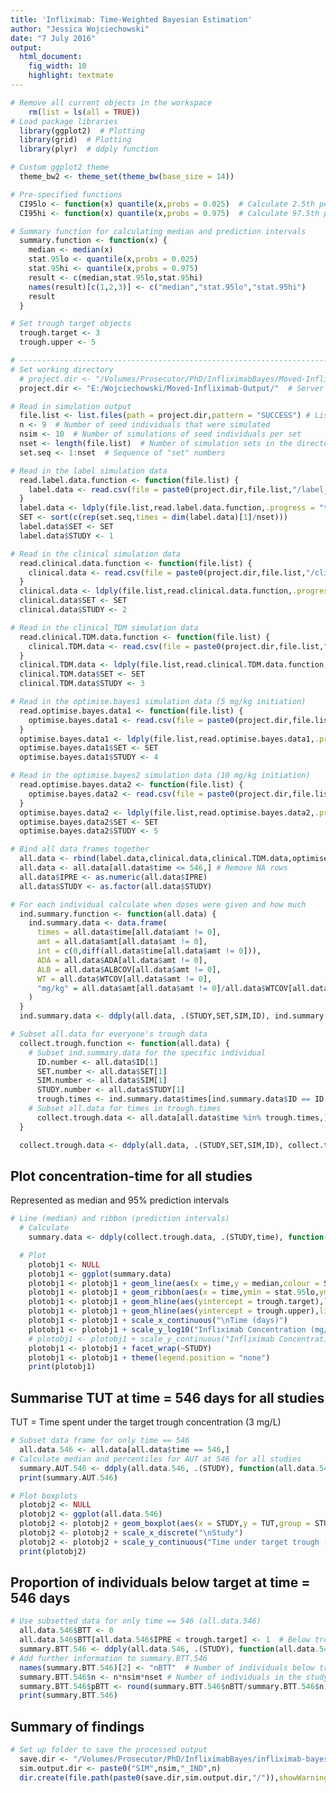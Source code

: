 ```yaml
---
title: 'Infliximab: Time-Weighted Bayesian Estimation'
author: "Jessica Wojciechowski"
date: "7 July 2016"
output:
  html_document:
    fig_width: 10
    highlight: textmate
---
```


```r
# Remove all current objects in the workspace
	rm(list = ls(all = TRUE))
# Load package libraries
  library(ggplot2)  # Plotting
  library(grid)  # Plotting
  library(plyr)  # ddply function

# Custom ggplot2 theme
  theme_bw2 <- theme_set(theme_bw(base_size = 14))

# Pre-specified functions
  CI95lo <- function(x) quantile(x,probs = 0.025)  # Calculate 2.5th percentile
  CI95hi <- function(x) quantile(x,probs = 0.975)  # Calculate 97.5th percentile

# Summary function for calculating median and prediction intervals
  summary.function <- function(x) {
    median <- median(x)
    stat.95lo <- quantile(x,probs = 0.025)
    stat.95hi <- quantile(x,probs = 0.975)
    result <- c(median,stat.95lo,stat.95hi)
    names(result)[c(1,2,3)] <- c("median","stat.95lo","stat.95hi")
    result
  }

# Set trough target objects
  trough.target <- 3
  trough.upper <- 5

# ------------------------------------------------------------------------------
# Set working directory
  # project.dir <- "/Volumes/Prosecutor/PhD/InfliximabBayes/Moved-Infliximab-Output/" # Mac directory
  project.dir <- "E:/Wojciechowski/Moved-Infliximab-Output/"  # Server directory

# Read in simulation output
  file.list <- list.files(path = project.dir,pattern = "SUCCESS") # List of successful simulation sets
  n <- 9  # Number of seed individuals that were simulated
  nsim <- 10  # Number of simulations of seed individuals per set
  nset <- length(file.list)  # Number of simulation sets in the directory
  set.seq <- 1:nset  # Sequence of "set" numbers

# Read in the label simulation data
  read.label.data.function <- function(file.list) {
    label.data <- read.csv(file = paste0(project.dir,file.list,"/label_simulation.csv"))
  }
  label.data <- ldply(file.list,read.label.data.function,.progress = "text")
  SET <- sort(c(rep(set.seq,times = dim(label.data)[1]/nset)))
  label.data$SET <- SET
  label.data$STUDY <- 1

# Read in the clinical simulation data
  read.clinical.data.function <- function(file.list) {
    clinical.data <- read.csv(file = paste0(project.dir,file.list,"/clinical_simulation.csv"))
  }
  clinical.data <- ldply(file.list,read.clinical.data.function,.progress = "text")
  clinical.data$SET <- SET
  clinical.data$STUDY <- 2

# Read in the clinical_TDM simulation data
  read.clinical.TDM.data.function <- function(file.list) {
    clinical.TDM.data <- read.csv(file = paste0(project.dir,file.list,"/clinical_TDM_simulation.csv"))
  }
  clinical.TDM.data <- ldply(file.list,read.clinical.TDM.data.function,.progress = "text")
  clinical.TDM.data$SET <- SET
  clinical.TDM.data$STUDY <- 3

# Read in the optimise.bayes1 simulation data (5 mg/kg initiation)
  read.optimise.bayes.data1 <- function(file.list) {
    optimise.bayes.data1 <- read.csv(file = paste0(project.dir,file.list,"/optimise_bayes_data1.csv"))
  }
  optimise.bayes.data1 <- ldply(file.list,read.optimise.bayes.data1,.progress = "text")
  optimise.bayes.data1$SET <- SET
  optimise.bayes.data1$STUDY <- 4

# Read in the optimise.bayes2 simulation data (10 mg/kg initiation)
  read.optimise.bayes.data2 <- function(file.list) {
    optimise.bayes.data2 <- read.csv(file = paste0(project.dir,file.list,"/optimise_bayes_data2.csv"))
  }
  optimise.bayes.data2 <- ldply(file.list,read.optimise.bayes.data2,.progress = "text")
  optimise.bayes.data2$SET <- SET
  optimise.bayes.data2$STUDY <- 5

# Bind all data frames together
  all.data <- rbind(label.data,clinical.data,clinical.TDM.data,optimise.bayes.data1,optimise.bayes.data2)
  all.data <- all.data[all.data$time <= 546,] # Remove NA rows
  all.data$IPRE <- as.numeric(all.data$IPRE)
  all.data$STUDY <- as.factor(all.data$STUDY)

# For each individual calculate when doses were given and how much
  ind.summary.function <- function(all.data) {
    ind.summary.data <- data.frame(
      times = all.data$time[all.data$amt != 0],
      amt = all.data$amt[all.data$amt != 0],
      int = c(0,diff(all.data$time[all.data$amt != 0])),
      ADA = all.data$ADA[all.data$amt != 0],
      ALB = all.data$ALBCOV[all.data$amt != 0],
      WT = all.data$WTCOV[all.data$amt != 0],
      "mg/kg" = all.data$amt[all.data$amt != 0]/all.data$WTCOV[all.data$amt != 0]
    )
  }
  ind.summary.data <- ddply(all.data, .(STUDY,SET,SIM,ID), ind.summary.function)

# Subset all.data for everyone's trough data
  collect.trough.function <- function(all.data) {
    # Subset ind.summary.data for the specific individual
      ID.number <- all.data$ID[1]
      SET.number <- all.data$SET[1]
      SIM.number <- all.data$SIM[1]
      STUDY.number <- all.data$STUDY[1]
      trough.times <- ind.summary.data$times[ind.summary.data$ID == ID.number & ind.summary.data$SIM == SIM.number & ind.summary.data$SET == SET.number & ind.summary.data$STUDY == STUDY.number]
    # Subset all.data for times in trough.times
      collect.trough.data <- all.data[all.data$time %in% trough.times,]
  }

  collect.trough.data <- ddply(all.data, .(STUDY,SET,SIM,ID), collect.trough.function, .progress = "text")
```

## Plot concentration-time for all studies

Represented as median and 95% prediction intervals

```r
# Line (median) and ribbon (prediction intervals)
  # Calculate
    summary.data <- ddply(collect.trough.data, .(STUDY,time), function(all.data) summary.function(all.data$IPRE))

  # Plot
    plotobj1 <- NULL
    plotobj1 <- ggplot(summary.data)
    plotobj1 <- plotobj1 + geom_line(aes(x = time,y = median,colour = STUDY))
    plotobj1 <- plotobj1 + geom_ribbon(aes(x = time,ymin = stat.95lo,ymax = stat.95hi,fill = STUDY),alpha = 0.3)
    plotobj1 <- plotobj1 + geom_hline(aes(yintercept = trough.target),linetype = "dashed")
    plotobj1 <- plotobj1 + geom_hline(aes(yintercept = trough.upper),linetype = "dashed")
    plotobj1 <- plotobj1 + scale_x_continuous("\nTime (days)")
    plotobj1 <- plotobj1 + scale_y_log10("Infliximab Concentration (mg/L)\n",lim = c(0.001,NA))
    # plotobj1 <- plotobj1 + scale_y_continuous("Infliximab Concentration (mg/L)\n",lim = c(0,NA))
    plotobj1 <- plotobj1 + facet_wrap(~STUDY)
    plotobj1 <- plotobj1 + theme(legend.position = "none")
    print(plotobj1)
```

## Summarise TUT at time = 546 days for all studies

TUT = Time spent under the target trough concentration (3 mg/L)

```r
# Subset data frame for only time == 546
  all.data.546 <- all.data[all.data$time == 546,]
# Calculate median and percentiles for AUT at 546 for all studies
  summary.AUT.546 <- ddply(all.data.546, .(STUDY), function(all.data.546) summary.function(all.data.546$TUT))
  print(summary.AUT.546)

# Plot boxplots
  plotobj2 <- NULL
  plotobj2 <- ggplot(all.data.546)
  plotobj2 <- plotobj2 + geom_boxplot(aes(x = STUDY,y = TUT,group = STUDY),outlier.shape = NA)
  plotobj2 <- plotobj2 + scale_x_discrete("\nStudy")
  plotobj2 <- plotobj2 + scale_y_continuous("Time under target trough (days)\n")
  print(plotobj2)
```

## Proportion of individuals below target at time = 546 days

```r
# Use subsetted data for only time == 546 (all.data.546)
  all.data.546$BTT <- 0
  all.data.546$BTT[all.data.546$IPRE < trough.target] <- 1  # Below trough target (BTT) == 1 for IPRE < 3
  summary.BTT.546 <- ddply(all.data.546, .(STUDY), function(all.data.546) sum(all.data.546$BTT))
# Add further information to summary.BTT.546
  names(summary.BTT.546)[2] <- "nBTT"  # Number of individuals below trough target
  summary.BTT.546$n <- n*nsim*nset # Number of individuals in the study population
  summary.BTT.546$pBTT <- round(summary.BTT.546$nBTT/summary.BTT.546$n,digits = 3)  # Proportion of individuals BTT
  print(summary.BTT.546)
```

## Summary of findings

```r
# Set up folder to save the processed output
  save.dir <- "/Volumes/Prosecutor/PhD/InfliximabBayes/infliximab-bayes-plots/"
  sim.output.dir <- paste0("SIM",nsim,"_IND",n)
  dir.create(file.path(paste0(save.dir,sim.output.dir,"/")),showWarnings = FALSE)
```
